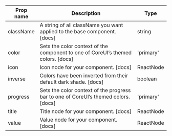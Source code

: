 | Prop name | Description | Type |
| --- | --- | --- |
| className | A string of all className you want applied to the base component. [docs] | string |
| color | Sets the color context of the component to one of CoreUI’s themed colors. [docs] | 'primary' | 'secondary' | 'success' | 'danger' | 'warning' | 'info' | 'dark' | 'light' | string |
| icon | Icon node for your component. [docs] | ReactNode |
| inverse | Colors have been inverted from their default dark shade. [docs] | boolean |
| progress | Sets the color context of the progress bar to one of CoreUI’s themed colors. [docs] | 'primary' | 'secondary' | 'success' | 'danger' | 'warning' | 'info' | 'dark' | 'light' | string |
| title | Title node for your component. [docs] | ReactNode |
| value | Value node for your component. [docs] | ReactNode |
